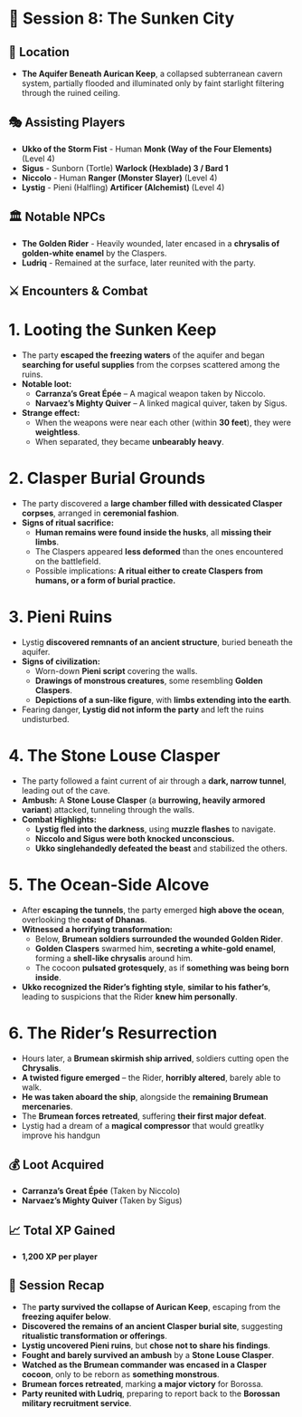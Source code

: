 # 📜 **Session 8: The Sunken City**

## 📍 **Location**

- **The Aquifer Beneath Aurican Keep**, a collapsed subterranean cavern system, partially flooded and illuminated only by faint starlight filtering through the ruined ceiling.

## 🎭 **Assisting Players**

- **Ukko of the Storm Fist** - Human **Monk (Way of the Four Elements)** (Level 4)
- **Sigus** - Sunborn (Tortle) **Warlock (Hexblade) 3 / Bard 1**
- **Niccolo** - Human **Ranger (Monster Slayer)** (Level 4)
- **Lystig** - Pieni (Halfling) **Artificer (Alchemist)** (Level 4)

## 🏛 **Notable NPCs**

- **The Golden Rider** - Heavily wounded, later encased in a **chrysalis of golden-white enamel** by the Claspers.
- **Ludriq** - Remained at the surface, later reunited with the party.

## ⚔ **Encounters & Combat**

# **1. Looting the Sunken Keep**

- The party **escaped the freezing waters** of the aquifer and began **searching for useful supplies** from the corpses scattered among the ruins.
- **Notable loot:**
  - **Carranza’s Great Épée** – A magical weapon taken by Niccolo.
  - **Narvaez’s Mighty Quiver** – A linked magical quiver, taken by Sigus.
- **Strange effect:**
  - When the weapons were near each other (within **30 feet**), they were **weightless**.
  - When separated, they became **unbearably heavy**.

# **2. Clasper Burial Grounds**

- The party discovered a **large chamber filled with dessicated Clasper corpses**, arranged in **ceremonial fashion**.
- **Signs of ritual sacrifice:**
  - **Human remains were found inside the husks**, all **missing their limbs**.
  - The Claspers appeared **less deformed** than the ones encountered on the battlefield.
  - Possible implications: **A ritual either to create Claspers from humans, or a form of burial practice.**

# **3. Pieni Ruins**

- Lystig **discovered remnants of an ancient structure**, buried beneath the aquifer.
- **Signs of civilization:**
  - Worn-down **Pieni script** covering the walls.
  - **Drawings of monstrous creatures**, some resembling **Golden Claspers**.
  - **Depictions of a sun-like figure**, with **limbs extending into the earth**.
- Fearing danger, **Lystig did not inform the party** and left the ruins undisturbed.

# **4. The Stone Louse Clasper**

- The party followed a faint current of air through a **dark, narrow tunnel**, leading out of the cave.
- **Ambush:** A **Stone Louse Clasper** (a **burrowing, heavily armored variant**) attacked, tunneling through the walls.
- **Combat Highlights:**
  - **Lystig fled into the darkness**, using **muzzle flashes** to navigate.
  - **Niccolo and Sigus were both knocked unconscious.**
  - **Ukko singlehandedly defeated the beast** and stabilized the others.

# **5. The Ocean-Side Alcove**

- After **escaping the tunnels**, the party emerged **high above the ocean**, overlooking the **coast of Dhanas**.
- **Witnessed a horrifying transformation:**
  - Below, **Brumean soldiers surrounded the wounded Golden Rider**.
  - **Golden Claspers** swarmed him, **secreting a white-gold enamel**, forming a **shell-like chrysalis** around him.
  - The cocoon **pulsated grotesquely**, as if **something was being born inside**.
- **Ukko recognized the Rider’s fighting style**, **similar to his father’s**, leading to suspicions that the Rider **knew him personally**.

# **6. The Rider’s Resurrection**

- Hours later, a **Brumean skirmish ship arrived**, soldiers cutting open the **Chrysalis**.
- **A twisted figure emerged** – the Rider, **horribly altered**, barely able to walk.
- **He was taken aboard the ship**, alongside the **remaining Brumean mercenaries**.
- The **Brumean forces retreated**, suffering **their first major defeat**.
- Lystig had a dream of a **magical compressor** that would greatlky improve his handgun

## 💰 **Loot Acquired**

- **Carranza’s Great Épée** (Taken by Niccolo)
- **Narvaez’s Mighty Quiver** (Taken by Sigus)

## 📈 **Total XP Gained**

- **1,200 XP per player**

## 📖 **Session Recap**

- The **party survived the collapse of Aurican Keep**, escaping from the **freezing aquifer below**.
- **Discovered the remains of an ancient Clasper burial site**, suggesting **ritualistic transformation or offerings**.
- **Lystig uncovered Pieni ruins**, but **chose not to share his findings**.
- **Fought and barely survived an ambush** by a **Stone Louse Clasper**.
- **Watched as the Brumean commander was encased in a Clasper cocoon**, only to be reborn as **something monstrous**.
- **Brumean forces retreated**, marking **a major victory** for Borossa.
- **Party reunited with Ludriq**, preparing to report back to the **Borossan military recruitment service**.
